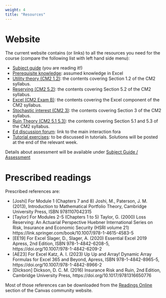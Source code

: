 ```yaml
---
weight: 4
title: "Resources"
---
```



# Website


The current website contains (or links) to all the resources you need for the course (compare the following list with left hand side menu):

- [Subject guide](../) (you are reading it!)
- [Prerequisite knowledge](../../0-prerequisite-knowledge/): assumed knowledge in Excel
- [Utility theory (CM2 1.2)](../../1-utility/): the contents covering Section 1.2 of the CM2 syllabus.
- [Reserving (CM2 5.2)](../../2-reserving/): the contents covering Section 5.2 of the CM2 syllabus.
- [Excel (CM2 Exam B)](../../3-excel/): the contents covering the Excel component of the CM2 syllabus.
- [Stochastic interest (CM2 3)](../../4-stochastic-interest/): the contents covering Section 3 of the CM2 syllabus.
- [Ruin Theory (CM2 5.1 5.3)](../../5-ruin-theory/): the contents covering Section 5.1 and 5.3 of the CM2 syllabus.
- [Ed discussion forum](https://canvas.lms.unimelb.edu.au/courses/173733/external_tools/5601?display=borderless): link to the main interaction fora
- [Tutorial exercises](): to be discussed in tutorials. Solutions will be posted at the end of the relevant week.

Details about assessment will be available under [Subject Guide / Assessment](../Assessment)



# Prescribed readings

Prescribed references are:

- [Joshi] For Module 1 (Chapters 7 and 8)
Joshi, M., Paterson, J. M. (2013), Introduction to Mathematical Portfolio Theory, Cambridge University Press, ISBN 9781107042315
- [Taylor] For Modules 2-5 (Chapters 1 to 5)
Taylor, G. (2000) Loss Reserving: An Actuarial Perspective Huebner International Series on Risk, Insurance and Economic Security (HSRI volume 21) https://link.springer.com/book/10.1007/978-1-4615-4583-5  
- [EE19] For Excel
Slager, D., Slager, A. (2020) Essential Excel 2019 Apress, 2nd Edition, ISBN 978-1-4842-6208-5, https://doi.org/10.1007/978-1-4842-6209-2 
- [AE23] For Excel
Katz, A. I. (2023) Up Up and Array! Dynamic Array Formulas for Excel 365 and Beyond,  Apress, ISBN 978-1-4842-8965-5, https://doi.org/10.1007/978-1-4842-8966-2 
- [Dickson] 
Dickson, D. C. M. (2016) Insurance Risk and Ruin, 2nd Edition, Cambridge University Press, https://doi.org/10.1017/9781316650776

Most of those references can be downloaded from the [Readings Online](https://canvas.lms.unimelb.edu.au/courses/220261/external_tools/1188) section of the Canvas community website.

